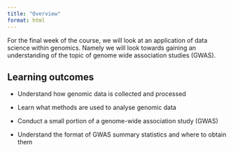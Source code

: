 ```yaml
---
title: "Overview"
format: html
---
```


For the final week of the course, we will look at an application of data science within genomics. Namely we will look towards gaining an understanding of the topic of genome wide association studies (GWAS).

## **Learning outcomes**

-   Understand how genomic data is collected and processed

-   Learn what methods are used to analyse genomic data

-   Conduct a small portion of a genome-wide association study (GWAS)

-   Understand the format of GWAS summary statistics and where to obtain them
